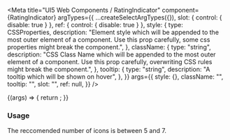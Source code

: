 

<Meta
  title="UI5 Web Components / RatingIndicator"
  component={RatingIndicator}
  argTypes={{
    ...createSelectArgTypes({}),
    slot: { control: { disable: true } },
    ref: { control: { disable: true } },
    style: {
      type: CSSProperties,
      description:
        "Element style which will be appended to the most outer element of a component. Use this prop carefully, some css properties might break the component.",
    },
    className: {
      type: "string",
      description:
        "CSS Class Name which will be appended to the most outer element of a component. Use this prop carefully, overwriting CSS rules might break the component.",
    },
    tooltip: {
      type: "string",
      description: "A tooltip which will be shown on hover",
    },
  }}
  args={{
    style: {},
    className: "",
    tooltip: "",
    slot: "",
    ref: null,
  }}
/>

<DocsHeader />

<Canvas>
  <Story name="Default">
    {(args) => {
      return <RatingIndicator {...args} />;
    }}
  </Story>
</Canvas>

<ArgsTable story="." />
<div
  style={{
    fontFamily: "var(--sapFontFamily)",
    fontSize: "var(--sapFontSize)",
    color: "var(--sapTextColor)",
  }}
>
  <h3>Usage</h3>
  The reccomended number of icons is between 5 and 7.
</div>
